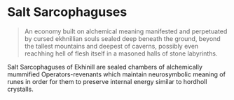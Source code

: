 <script>import Link from "$lib/components/link.svelte";
</script>
# Salt Sarcophaguses

> An economy built on alchemical meaning manifested and  perpetuated by cursed ekhnillian souls sealed deep beneath the ground, beyond the tallest mountains and deepest of caverns, possibly even reachhing hell of flesh itself in a masoned halls of stone labyrinths.

Salt Sarcophaguses of <Link path="/mawanet/ekhinill">Ekhinill</Link> are sealed chambers of alchemically mummified <Link path="/mawanet/maelstrom_watchtowers_network">Operators</Link>-<Link path="/mawanet/revenant">revenants</Link> which maintain <Link path="/mawanet/kinetic_neurosymbolics">neurosymbolic</Link> meaning of <Link path="/mawanet/runes">runes</Link> in order for them to preserve internal energy similar to <Link path="/mawanet/hordholl">hordholl</Link> crystalls.
